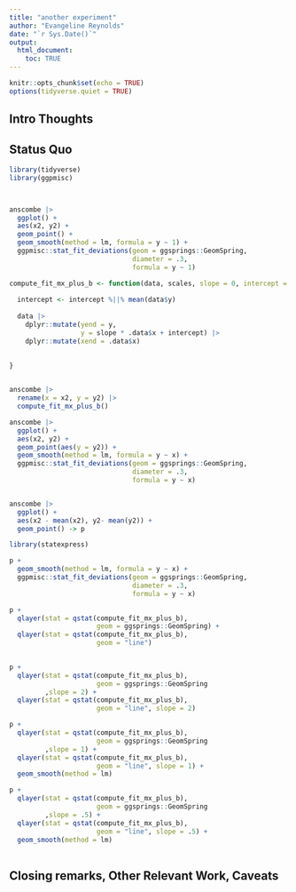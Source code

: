 ```yaml
---
title: "another experiment"
author: "Evangeline Reynolds"
date: "`r Sys.Date()`"
output: 
  html_document:
    toc: TRUE
---
```


```r
knitr::opts_chunk$set(echo = TRUE)
options(tidyverse.quiet = TRUE)
```




## Intro Thoughts


## Status Quo

```r
library(tidyverse)
library(ggpmisc)



anscombe |>
  ggplot() + 
  aes(x2, y2) + 
  geom_point() + 
  geom_smooth(method = lm, formula = y ~ 1) +
  ggpmisc::stat_fit_deviations(geom = ggsprings::GeomSpring,
                               diameter = .3,
                               formula = y ~ 1)

compute_fit_mx_plus_b <- function(data, scales, slope = 0, intercept = NULL){
  
  intercept <- intercept %||% mean(data$y)
  
  data |>
    dplyr::mutate(yend = y,
                  y = slope * .data$x + intercept) |> 
    dplyr::mutate(xend = .data$x)
    
  
}


anscombe |>
  rename(x = x2, y = y2) |>
  compute_fit_mx_plus_b()

anscombe |>
  ggplot() + 
  aes(x2, y2) + 
  geom_point(aes(y = y2)) + 
  geom_smooth(method = lm, formula = y ~ x) +
  ggpmisc::stat_fit_deviations(geom = ggsprings::GeomSpring,
                               diameter = .3,
                               formula = y ~ x)


anscombe |>
  ggplot() + 
  aes(x2 - mean(x2), y2- mean(y2)) + 
  geom_point() -> p

library(statexpress)

p +
  geom_smooth(method = lm, formula = y ~ x) +
  ggpmisc::stat_fit_deviations(geom = ggsprings::GeomSpring,
                               diameter = .3,
                               formula = y ~ x)

p + 
  qlayer(stat = qstat(compute_fit_mx_plus_b),
                      geom = ggsprings::GeomSpring) + 
  qlayer(stat = qstat(compute_fit_mx_plus_b),
                      geom = "line")
  

p + 
  qlayer(stat = qstat(compute_fit_mx_plus_b),
                      geom = ggsprings::GeomSpring
         ,slope = 2) + 
  qlayer(stat = qstat(compute_fit_mx_plus_b),
                      geom = "line", slope = 2)

p + 
  qlayer(stat = qstat(compute_fit_mx_plus_b),
                      geom = ggsprings::GeomSpring
         ,slope = 1) + 
  qlayer(stat = qstat(compute_fit_mx_plus_b),
                      geom = "line", slope = 1) + 
  geom_smooth(method = lm)

p + 
  qlayer(stat = qstat(compute_fit_mx_plus_b),
                      geom = ggsprings::GeomSpring
         ,slope = .5) + 
  qlayer(stat = qstat(compute_fit_mx_plus_b),
                      geom = "line", slope = .5) + 
  geom_smooth(method = lm)
  
```



## Closing remarks, Other Relevant Work, Caveats
